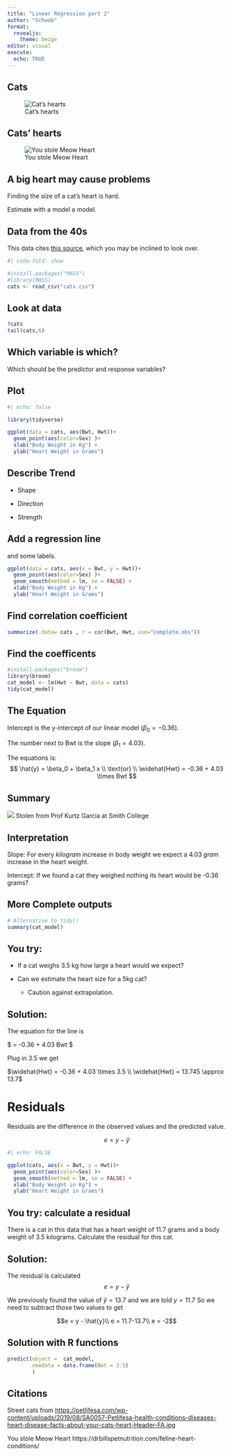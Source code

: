 ```yaml
---
title: "Linear Regression part 2"
author: "Schwab"
format: 
  revealjs:
    theme: beige
editor: visual
execute: 
  echo: TRUE
---
```


## Cats

![Cat's hearts](https://petlifesa.com/wp-content/uploads/2019/08/SA0057-Petlifesa-health-conditions-diseases-heart-disease-facts-about-your-cats-heart-Header-FA.jpg){fig-align="center"}

## Cats' hearts

![You stole Meow Heart](https://drbillspetnutrition.com/wp-content/uploads/2017/01/1.-Feline-Heart-1.jpg){fig-align="center"}

## A big heart may cause problems

Finding the size of a cat's heart is hard.

Estimate with a model a model.

## Data from the 40s

This data cites [this source,](https://digital.library.adelaide.edu.au/dspace/bitstream/2440/15253/1/211.pdf) which you may be inclined to look over.

```r
#| code-fold: show

#install.packages("MASS")
#library(MASS)
cats <- read_csv("cats.csv")
```

## Look at data

```r
?cats
tail(cats,6)
```

## Which variable is which?

Which should be the predictor and response variables?

## Plot

```r
#| echo: false

library(tidyverse)

ggplot(data = cats, aes(Bwt, Hwt))+
  geom_point(aes(color=Sex) )+
  xlab("Body Weight in Kg") +
  ylab("Heart Weight in Grams")

```

## Describe Trend

-   Shape

-   Direction

-   Strength

## Add a regression line

and some labels.

```r
ggplot(data = cats, aes(x = Bwt, y = Hwt))+
  geom_point(aes(color=Sex) )+
  geom_smooth(method = lm, se = FALSE) +
  xlab("Body Weight in Kg") +
  ylab("Heart Weight in Grams")
```

## Find correlation coefficient

```r
summarize(.data= cats , r = cor(Bwt, Hwt, use="complete.obs"))
```

## Find the coefficents

```r
#install.packages("broom")
library(broom)
cat_model <- lm(Hwt ~ Bwt, data = cats)
tidy(cat_model)
```

## The Equation

Intercept is the y-intercept of our linear model ($\beta_0 = -0.36$).

The number next to Bwt is the slope ($\beta_1 = 4.03$).

The equations is: $$
\hat{y} = \beta_0 + \beta_1 x \\
\text{or} \\
\widehat{Hwt} = -0.36 + 4.03 \times Bwt $$

## Summary

![](images/lm_cats_1_predictor.png) Stolen from Prof Kurtz Garcia at Smith College

## Interpretation

Slope: For every *kilogram* increase in body weight we expect a 4.03 *gram* increase in the heart weight.

Intercept: If we found a cat they weighed nothing its heart would be -0.36 grams?

## More Complete outputs

```r
# Alternative to tidy()
summary(cat_model)
```

## You try: 

::: incremental
-   If a cat weighs 3.5 kg how large a heart would we expect?

-   Can we estimate the heart size for a 5kg cat?

    -   Caution against extrapolation.
:::

## Solution: 

The equation for the line is

$\widehat{Hwt} = -0.36 + 4.03 \times Bwt $

Plug in 3.5 we get

$\widehat{Hwt} = -0.36 + 4.03 \times 3.5 \\
\widehat{Hwt} = 13.745 \approx 13.7
$

# Residuals

Residuals are the difference in the observed values and the predicted value.

$$e = y - \hat{y}$$

```r
#| echo: FALSE

ggplot(cats, aes(x = Bwt, y = Hwt))+
  geom_point(aes(color=Sex) )+
  geom_smooth(method = lm, se = FALSE) +
  xlab("Body Weight in Kg") +
  ylab("Heart Weight in Grams")

```

## You try:  calculate a residual

There is a cat in this data that has a heart weight of 11.7 grams and a body weight of 3.5 kilograms. Calculate the residual for this cat.

## Solution: 

The residual is calculated $$e = y - \hat{y}$$

We previously found the value of $\hat{y} = 13.7$ and we are told $y=11.7$ So we need to subtract those two values to get

$$e = y - \hat{y}\\
e = 11.7-13.7\\
e = -2$$

## Solution with R functions

```r
predict(object =  cat_model, 
        newdata = data.frame(Bwt = 3.5)
        )
```

## Citations

Street cats from <https://petlifesa.com/wp-content/uploads/2019/08/SA0057-Petlifesa-health-conditions-diseases-heart-disease-facts-about-your-cats-heart-Header-FA.jpg>

You stole Meow Heart https://drbillspetnutrition.com/feline-heart-conditions/
